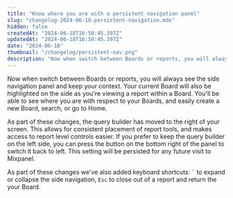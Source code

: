 ```yaml
---
title: "Know where you are with a persistent navigation panel"
slug: "changelog-2024-06-18-persistent-navigation.mdx"
hidden: false
createdAt: "2024-06-18T16:50:45.397Z"
updatedAt: "2024-06-18T16:50:45.397Z"
date: "2024-06-18"
thumbnail: "/changelog/persistent-nav.png"
description: "Now when switch between Boards or reports, you will always see the side navigation panel and keep your context. Your current Board will also be highlighted on the side as you're viewing a report within a Board. You'll be able to see where you are with respect to your Boards, and easily create a new Board, search, or go to Home."
---
```


<ChangelogPostHeader
  date="2024-06-18"
  image="/changelog/persistent-nav.png"
  title="Know where you are with a persistent navigation panel"
/>

Now when switch between Boards or reports, you will always see the side navigation panel and keep your context. Your current Board will also be highlighted on the side as you're viewing a report within a Board. You'll be able to see where you are with respect to your Boards, and easily create a new Board, search, or go to Home.

As part of these changes, the query builder has moved to the right of your screen. This allows for consistent placement of report tools, and makes access to report level controls easier. If you prefer to keep the query builder on the left side, you can press the button on the bottom right of the panel to switch it back to left. This setting will be persisted for any future visit to Mixpanel.

As part of these changes we've also added keyboard shortcuts: `` ` `` to expand or collapse the side navigation, `Esc` to close out of a report and return the your Board.
